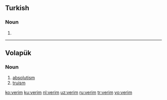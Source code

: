 ==Turkish==

===Noun===
{{head|tr|noun form}}

# {{first-person singular possessive of|veri|lang=tr}}

----

==Volapük==

===Noun===
{{head|vo|noun}}

# [[absolutism]]
# [[truism]]

[[ko:verim]]
[[ku:verim]]
[[nl:verim]]
[[uz:verim]]
[[ru:verim]]
[[tr:verim]]
[[vo:verim]]
